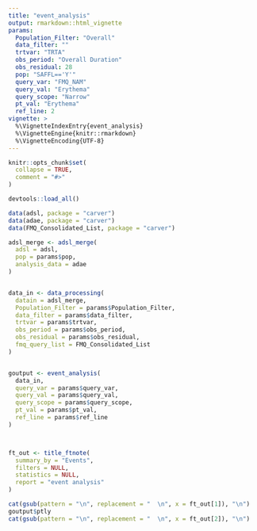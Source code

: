 ```yaml
---
title: "event_analysis"
output: rmarkdown::html_vignette
params:
  Population_Filter: "Overall"
  data_filter: ""
  trtvar: "TRTA"
  obs_period: "Overall Duration"
  obs_residual: 28
  pop: "SAFFL=='Y'"
  query_var: "FMQ_NAM"
  query_val: "Erythema"
  query_scope: "Narrow"
  pt_val: "Erythema"
  ref_line: 2
vignette: >
  %\VignetteIndexEntry{event_analysis}
  %\VignetteEngine{knitr::rmarkdown}
  %\VignetteEncoding{UTF-8}
---
```


```r
knitr::opts_chunk$set(
  collapse = TRUE,
  comment = "#>"
)
```


```r
devtools::load_all()

data(adsl, package = "carver")
data(adae, package = "carver")
data(FMQ_Consolidated_List, package = "carver")

adsl_merge <- adsl_merge(
  adsl = adsl,
  pop = params$pop,
  analysis_data = adae
)


data_in <- data_processing(
  datain = adsl_merge,
  Population_Filter = params$Population_Filter,
  data_filter = params$data_filter,
  trtvar = params$trtvar,
  obs_period = params$obs_period,
  obs_residual = params$obs_residual,
  fmq_query_list = FMQ_Consolidated_List
)


goutput <- event_analysis(
  data_in,
  query_var = params$query_var,
  query_val = params$query_val,
  query_scope = params$query_scope,
  pt_val = params$pt_val,
  ref_line = params$ref_line
)



ft_out <- title_ftnote(
  summary_by = "Events",
  filters = NULL,
  statistics = NULL,
  report = "event analysis"
)
```


```r
cat(gsub(pattern = "\n", replacement = "  \n", x = ft_out[1]), "\n")
goutput$ptly
cat(gsub(pattern = "\n", replacement = "  \n", x = ft_out[2]), "\n")
```

